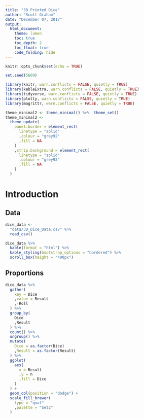 ```yaml
---
title: "3D Printed Dice"
author: "Scott Graham"
date: "December 07, 2017"
output:
  html_document:
    theme: lumen
    toc: true
    toc_depth: 2
    toc_float: true
    code_folding: hide
---
```


```r
knitr::opts_chunk$set(echo = TRUE)

set.seed(5609)

library(knitr, warn.conflicts = FALSE, quietly = TRUE)
library(kableExtra, warn.conflicts = FALSE, quietly = TRUE)
library(tidyverse, warn.conflicts = FALSE, quietly = TRUE)
library(plotly, warn.conflicts = FALSE, quietly = TRUE)
library(magrittr, warn.conflicts = FALSE, quietly = TRUE)

theme_minimal2 <- theme_minimal() %>%  theme_set()
theme_minimal2 <-
  theme_update(
    panel.border = element_rect(
      linetype = "solid"
      ,colour = "grey92"
      ,fill = NA
    )
    ,strip.background = element_rect(
      linetype = "solid"
      ,colour = "grey92"
      ,fill = NA
    )
  )
```

# Introduction

## Data
```r
dice_data <- 
  "data/3D_Dice_Data.csv" %>% 
  read_csv()

dice_data %>% 
  kable(format = "html") %>% 
  kable_styling(bootstrap_options = "bordered") %>%
  scroll_box(height = "400px")
```

## Proportions
```r
dice_data %>%
  gather(
    key = Dice
    ,value = Result
    ,-Roll
  ) %>% 
  group_by(
    Dice
    ,Result
  ) %>% 
  count() %>% 
  ungroup() %>% 
  mutate(
    Dice = as.factor(Dice)
    ,Result = as.factor(Result)
  ) %>% 
  ggplot(
    aes(
      x = Result
      ,y = n
      ,fill = Dice
    )
  ) +
  geom_col(position = "dodge") +
  scale_fill_brewer(
    type = "qual"
    ,palette = "Set2"
  )
```